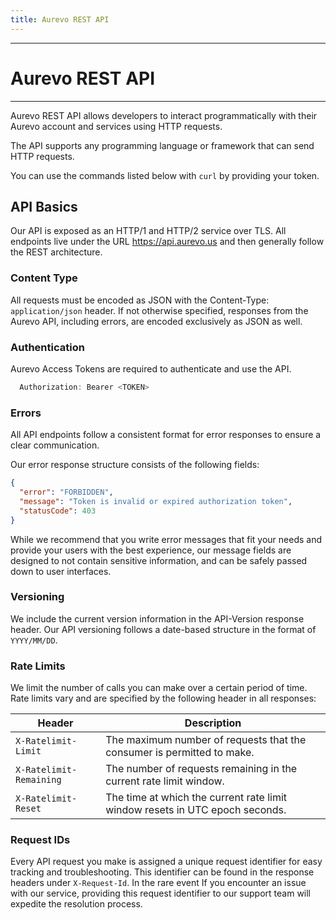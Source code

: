 ```yaml
---
title: Aurevo REST API
---
```


---

# Aurevo REST API

---

Aurevo REST API allows developers to interact programmatically with their Aurevo
account and services using HTTP requests.

The API supports any programming language or framework that can send HTTP
requests.

You can use the commands listed below with `curl` by providing your token.

## API Basics

Our API is exposed as an HTTP/1 and HTTP/2 service over TLS. All endpoints live
under the URL https://api.aurevo.us and then generally follow the REST
architecture.

### Content Type

All requests must be encoded as JSON with the Content-Type: `application/json`
header. If not otherwise specified, responses from the Aurevo API, including
errors, are encoded exclusively as JSON as well.

### Authentication

Aurevo Access Tokens are required to authenticate and use the API.

```js filename="index.js" copy
  Authorization: Bearer <TOKEN>
```

### Errors

All API endpoints follow a consistent format for error responses to ensure a
clear communication.

Our error response structure consists of the following fields:

```json filename="error.json" copy
{
  "error": "FORBIDDEN",
  "message": "Token is invalid or expired authorization token",
  "statusCode": 403
}
```

While we recommend that you write error messages that fit your needs and provide
your users with the best experience, our message fields are designed to not
contain sensitive information, and can be safely passed down to user interfaces.

### Versioning

We include the current version information in the API-Version response header.
Our API versioning follows a date-based structure in the format of `YYYY/MM/DD`.

### Rate Limits

We limit the number of calls you can make over a certain period of time. Rate
limits vary and are specified by the following header in all responses:

| Header                  | Description                                                                  |
| ----------------------- | ---------------------------------------------------------------------------- |
| `X-Ratelimit-Limit`     | The maximum number of requests that the consumer is permitted to make.       |
| `X-Ratelimit-Remaining` | The number of requests remaining in the current rate limit window.           |
| `X-Ratelimit-Reset`     | The time at which the current rate limit window resets in UTC epoch seconds. |

### Request IDs

Every API request you make is assigned a unique request identifier for easy
tracking and troubleshooting. This identifier can be found in the response
headers under `X-Request-Id`. In the rare event If you encounter an issue with
our service, providing this request identifier to our support team will expedite
the resolution process.
